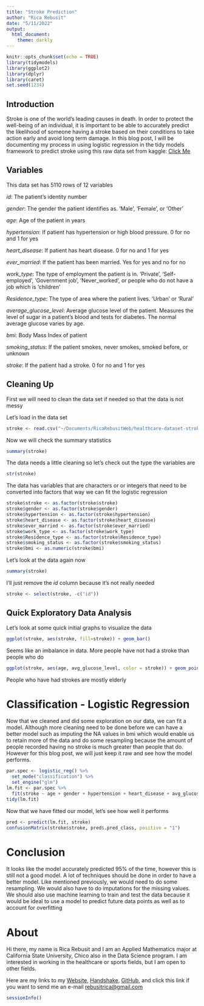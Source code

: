 ```yaml
---
title: "Stroke Prediction"
author: "Rica Rebusit"
date: "5/11/2022"
output: 
  html_document:
    theme: darkly
---
```


```r
knitr::opts_chunk$set(echo = TRUE)
library(tidymodels)
library(ggplot2)
library(dplyr)
library(caret)
set.seed(1234)
```
## Introduction
Stroke is one of the world's leading causes in death. In order to protect the well-being of an individual, it is important to be able to accurately predict the likelihood of someone having a stroke based on their conditions to take action early and avoid long term damage. In this blog post, I will be documenting my process in using logistic regression in the tidy models framework to predict stroke using this raw data set from kaggle: [Click Me](https://www.kaggle.com/datasets/fedesoriano/stroke-prediction-dataset)

## Variables

This data set has 5110 rows of 12 variables

*id*: The patient's identity number

*gender*: The gender the patient identifies as. 'Male', 'Female', or 'Other'

*age*: Age of the patient in years

*hypertension*: If patient has hypertension or high blood pressure. 0 for no and 1 for yes

*heart_disease*: If patient has heart disease. 0 for no and 1 for yes

*ever_married*: If the patient has been married. Yes for yes and no for no

*work_type*: The type of employment the patient is in. 'Private', 'Self-employed', 'Government job', 'Never_worked', or people who do not have a job which is 'children'

*Residence_type*: The type of area where the patient lives. 'Urban' or 'Rural'

*average_glucose_level*: Average glucose level of the patient. Measures the level of sugar in a patient's blood and tests for diabetes. The normal average glucose varies by age.

*bmi*: Body Mass Index of patient 

*smoking_status*: If the patient smokes, never smokes, smoked before, or unknown

*stroke*: If the patient had a stroke. 0 for no and 1 for yes

## Cleaning Up

First we will need to clean the data set if needed so that the data is not messy

Let's load in the data set
```r
stroke <- read.csv("~/Documents/RicaRebusitWeb/healthcare-dataset-stroke-data.csv")
```

Now we will check the summary statistics
```r
summary(stroke)
```

The data needs a little cleaning so let's check out the type the variables are
```r
str(stroke)
```

The data has variables that are characters or or integers that need to be converted into factors that way we can fit the logistic regression
```r
stroke$stroke <- as.factor(stroke$stroke)
stroke$gender <- as.factor(stroke$gender)
stroke$hypertension <- as.factor(stroke$hypertension)
stroke$heart_disease <- as.factor(stroke$heart_disease)
stroke$ever_married <- as.factor(stroke$ever_married)
stroke$work_type <- as.factor(stroke$work_type)
stroke$Residence_type <- as.factor(stroke$Residence_type)
stroke$smoking_status <- as.factor(stroke$smoking_status)
stroke$bmi <- as.numeric(stroke$bmi)
```

Let's look at the data again now 
```r
summary(stroke)
```

I'll just remove the *id* column because it's not really needed
```r
stroke <- select(stroke, -c("id"))
```

## Quick Exploratory Data Analysis

Let's look at some quick initial graphs to visualize the data
```r
ggplot(stroke, aes(stroke, fill=stroke)) + geom_bar()
```

Seems like an imbalance in data. More people have not had a stroke than people who do

```r
ggplot(stroke, aes(age, avg_glucose_level, color = stroke)) + geom_point(alpha = 0.4) + facet_wrap(~stroke)
```

People who have had strokes are mostly elderly

# Classification - Logistic Regression

Now that we cleaned and did some exploration on our data, we can fit a model. Although more cleaning need to be done before we can have a better model such as imputing the NA values in bmi which would enable us to retain more of the data and do some resampling because the amount of people recorded having no stroke is much greater than people that do. However for this blog post, we will just keep it raw and see how the model performs.

```r
par.spec <- logistic_reg() %>%
  set_mode("classification") %>%
  set_engine("glm")
lm.fit <- par.spec %>%
  fit(stroke ~ age + gender + hypertension + heart_disease + avg_glucose_level + bmi + smoking_status, data=stroke)
tidy(lm.fit)
```

Now that we have fitted our model, let's see how well it performs 

```r
pred <- predict(lm.fit, stroke)
confusionMatrix(stroke$stroke, pred$.pred_class, positive = "1")
```

# Conclusion
It looks like the model accurately predicted 95% of the time, however this is still not a good model. A lot of techniques should be done in order to have a better model. Like mentioned previously, we would need to do some resampling. We would also have to do imputations for the missing values. We should also use machine learning to train and test the data because it would be ideal to use a model to predict future data points as well as to account for overfitting

# About
Hi there, my name is Rica Rebusit and I am an Applied Mathematics major at California State University, Chico also in the Data Science program. I am interested in working in the healthcare or sports fields, but I am open to other fields.

Here are my links to my [Website](https://data485-s22.github.io/website-basic-rrebusit/), [Handshake](https://csuchico.joinhandshake.com/stu/users/16836139), [GitHub](https://github.com/rrebusit), and click this link if you want to send me an e-mail [rebusitrica\@gmail.com](mailto:rebusitrica@gmail.com){.email}

```r
sessionInfo()
```

